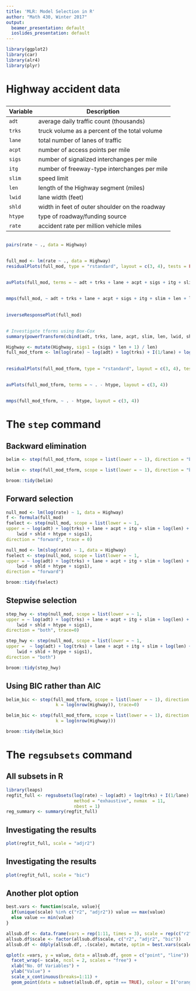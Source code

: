 ```yaml
---
title: 'MLR: Model Selection in R'
author: "Math 430, Winter 2017"
output:
  beamer_presentation: default
  ioslides_presentation: default
---
```


```r
library(ggplot2)
library(car)
library(alr4)
library(plyr)
```

# Highway accident data

## {.smaller}

Variable    | Description
--------| -------------------------
`adt`   | average daily traffic count (thousands)
`trks`  | truck volume as a percent of the total volume
`lane`  | total number of lanes of traffic
`acpt`  | number of access points per mile
`sigs`  | number of signalized interchanges per mile
`itg`   | number of freeway-type interchanges per mile
`slim`  | speed limit
`len`   | length of the Highway segment (miles)
`lwid`  | lane width (feet)
`shld`  | width in feet of outer shoulder on the roadway
`htype` | type of roadway/funding source
`rate`  | accident rate per million vehicle miles


## {.centered}

```r
pairs(rate ~ ., data = Highway)
```

##

```r
full_mod <- lm(rate ~ ., data = Highway)
residualPlots(full_mod, type = "rstandard", layout = c(3, 4), tests = FALSE)
```

## 

```r
avPlots(full_mod, terms = ~ adt + trks + lane + acpt + sigs + itg + slim + len + lwid + shld, layout = c(3, 4))
```


##

```r
mmps(full_mod, ~ adt + trks + lane + acpt + sigs + itg + slim + len + lwid + shld, layout = c(3, 4))
```


## {.smaller}

```r
inverseResponsePlot(full_mod)
```


## {.smaller}

```r
# Investigate tforms using Box-Cox
summary(powerTransform(cbind(adt, trks, lane, acpt, slim, len, lwid, shld) ~ 1, data = Highway))
```


```r
Highway <- mutate(Highway, sigs1 = (sigs * len + 1) / len)
full_mod_tform <- lm(log(rate) ~ log(adt) + log(trks) + I(1/lane) + log(acpt) + itg + slim + log(len) + poly(lwid, 2) + poly(shld, 2) + htype + log(sigs1), data = Highway)
```

## 

```r
residualPlots(full_mod_tform, type = "rstandard", layout = c(3, 4), tests = FALSE)
```

## 

```r
avPlots(full_mod_tform, terms = ~ . - htype, layout = c(3, 4))
```


##

```r
mmps(full_mod_tform, ~ . - htype, layout = c(3, 4))
```



# The `step` command

## Backward elimination {.smaller}


```r
belim <- step(full_mod_tform, scope = list(lower = ~ 1), direction = "backward", trace = 0)
```


```r
belim <- step(full_mod_tform, scope = list(lower = ~ 1), direction = "backward")
```

```r
broom::tidy(belim)
```



## Forward selection {.smaller}

```r
null_mod <- lm(log(rate) ~ 1, data = Highway)
f <- formula(full_mod)
fselect <- step(null_mod, scope = list(lower = ~ 1, 
upper = ~ log(adt) + log(trks) + lane + acpt + itg + slim + log(len) + 
    lwid + shld + htype + sigs1),
direction = "forward", trace = 0)
```

```r
null_mod <- lm(slog(rate) ~ 1, data = Highway)
fselect <- step(null_mod, scope = list(lower = ~ 1, 
upper = ~ log(adt) + log(trks) + lane + acpt + itg + slim + log(len) + 
    lwid + shld + htype + sigs1),
direction = "forward")
```

```r
broom::tidy(fselect)
```


## Stepwise selection {.smaller}

```r
step_hwy <- step(null_mod, scope = list(lower = ~ 1, 
upper = ~ log(adt) + log(trks) + lane + acpt + itg + slim + log(len) + 
    lwid + shld + htype + sigs1),
direction = "both", trace=0)
```

```r
step_hwy <- step(null_mod, scope = list(lower = ~ 1, 
upper =  ~ log(adt) + log(trks) + lane + acpt + itg + slim + log(len) + 
    lwid + shld + htype + sigs1),
direction = "both")
```

```r
broom::tidy(step_hwy)
```


## Using BIC rather than AIC {.smaller}

```r
belim_bic <- step(full_mod_tform, scope = list(lower = ~ 1), direction = "backward", 
                   k = log(nrow(Highway)), trace=0)
```


```r
belim_bic <- step(full_mod_tform, scope = list(lower = ~ 1), direction = "backward", 
                   k = log(nrow(Highway)))
```

```r
broom::tidy(belim_bic)
```



# The `regsubsets` command

## All subsets in R {.smaller}

```r
library(leaps)
regfit_full <- regsubsets(log(rate) ~ log(adt) + log(trks) + I(1/lane) + log(acpt) + itg + slim + log(len) + poly(lwid, 2) + poly(shld, 2) + htype + log(sigs1), data = Highway, 
                          method = "exhaustive", nvmax  = 11,
                          nbest = 1)
reg_summary <- summary(regfit_full)
```

## Investigating the results

```r
plot(regfit_full, scale = "adjr2")
```

## Investigating the results

```r
plot(regfit_full, scale = "bic")
```

## Another plot option

```r

best.vars <- function(scale, value){
  if(unique(scale) %in% c("r2", "adjr2")) value == max(value)
  else value == min(value)
}

allsub.df <- data.frame(vars = rep(1:11, times = 3), scale = rep(c("r2", "adjr2", "bic"), each = 11), value = c(reg_summary$rsq, reg_summary$adjr2, reg_summary$bic))
allsub.df$scale <- factor(allsub.df$scale, c("r2", "adjr2", "bic"))
allsub.df <- ddply(allsub.df, .(scale), mutate, optim = best.vars(scale, value))
```


```r
qplot(x =vars, y = value, data = allsub.df, geom = c("point", "line")) +
  facet_wrap(~ scale, ncol = 2, scales = "free") +
  xlab("No. Of Variables") +
  ylab("Value") + 
  scale_x_continuous(breaks=1:11) + 
  geom_point(data = subset(allsub.df, optim == TRUE), colour = I("orange"))
```

